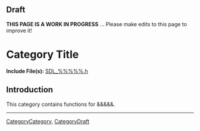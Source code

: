 <!-- acl All:read -->

== Draft ==

'''THIS PAGE IS A WORK IN PROGRESS''' ... Please make edits to this page to improve it!


<!-- #Remove #acl All:read above before saving your new page or you may not be able to save it.  Do not change or remove any of the other markup above this comment.  Remove this comment. -->


= Category Title =

<!-- #Replace "Category Title" with an appropriate title for this new category.  See other category pages for examples.  It must be simple and descriptive and cannot contain any other formatting markup.  Do not remove the = on either end and do not add any blank spaces at the end or it will not parse correctly.  Remove this comment. -->



'''Include File(s):''' [https://github.com/libsdl-org/SDL/blob/SDL2/include/SDL_%%%%%.h SDL_%%%%%.h]

<!-- #Replace %%%%% above with the header file name in both places.  Be careful of spelling and case.  This comment may be deleted when the change is made. -->





== Introduction ==

This category contains functions for &&&&&.

<!-- #Replace &&&&& above with a brief description of the topic that this category includes.  If relevant, follow this line with a blank space an more introductory information.  See other Category pages for examples.  This comment may be deleted when the change is made. -->



<!-- #If this category includes enumerations change CategoryHeader below to the appropriate category name that will be used in the footer of the corresponding API pages.  See the Footer section of the Enumerations Style Guide for details.  Remove the ## in front of the next 2 lines to automatically create a list on the page.  Remove this comment. -->
<!-- #== Enumerations == -->
<!-- #<<FullSearchCached(category:CategoryHeader CategoryEnum -SGEnumerations)>> -->


<!-- #If this category includes structures change CategoryHeader below to the appropriate category name that will be used in the footer of the corresponding API pages.  See the Footer section of the Structures Style Guide for details.  Remove the ## in front of the next 2 lines to automatically create a list on the page.  Remove this comment. -->
<!-- #== Structures == -->
<!-- #<<FullSearchCached(category:CategoryHeader CategoryStruct -SGStructures)>> -->


<!-- #If this category includes functions change CategoryHeader below to the appropriate category name that will be used in the footer of the corresponding API pages.  See the Footer section of the Functions Style Guide for details.  Remove the ## in front of the next 2 lines to automatically create a list on the page.  Remove this comment. -->
<!-- #== Functions == -->
<!-- #<<FullSearchCached(category:CategoryHeader -CategoryEnum -CategoryStruct -SGFunctions)>> -->

----
[[CategoryCategory]], [[CategoryDraft]]
